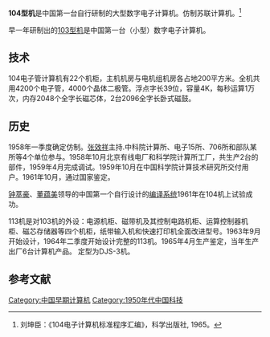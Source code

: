 {{refimprove|time=2017-01-03T01:02:06+00:00}}
'''104型机'''是中国第一台自行研制的大型数字电子计算机。仿制苏联{{lang|ru|БЭСМ-Ⅱ}}计算机。<ref>刘坤臣：《104电子计算机标准程序汇编》，科学出版社, 1965。</ref>

早一年研制出的[[103型机|103型机]]是中国第一台（小型）数字电子计算机。
==技术==
104电子管计算机有22个机柜，主机机房与电机组机房各占地200平方米。全机共用4200个电子管，4000个晶体二极管。浮点字长39位，容量4K，每秒运算1万次，内存2048个全字长磁芯体，2台2096全字长卧式磁鼓。
==历史==
1958年一季度确定仿制。[[张效祥|张效祥]]主持.中科院计算所、电子15所、706所和部队某所等4个单位参与。1958年10月北京有线电厂和科学院计算所工厂，共生产2台的部件，1959年4月完成调试。1959年10月在中国科学院计算技术研究所交付用户。1961年10月，通过国家鉴定。

[[钟萃豪|钟萃豪]]、[[董蕴美|董蕴美]]领导的中国第一个自行设计的[[编译器|编译系统]]1961年在104机上试验成功。
 
113机是对103机的外设：电源机柜、磁带机及其控制电路机柜、运算控制器机柜、磁芯存储器等四个机柜，纸带输入机和快速打印机全面改进型号。1963年9月开始设计，1964年二季度开始设计完整的113机。1965年4月生产鉴定，当年生产出厂6台计算机产品。 定型为DJS-3机。

==参考文献==
{{reflist}}

[[Category:中国早期计算机|Category:中国早期计算机]] 
[[Category:1950年代中国科技|Category:1950年代中国科技]]